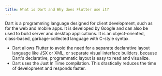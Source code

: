 ```yaml
---
title: What is Dart and Why does Flutter use it?
---
```


Dart is a programming language designed for client development, such as for the web and mobile apps. It is developed by Google and can also be used to build server and desktop applications. It is an object-oriented, class-based, garbage-collected language with C-style syntax.

- Dart allows Flutter to avoid the need for a separate declarative layout language like JSX or XML, or separate visual interface builders, because Dart's declarative, programmatic layout is easy to read and visualize.
- Dart uses the Just In Time compilation. This drastically reduces the time of development and responds faster.
